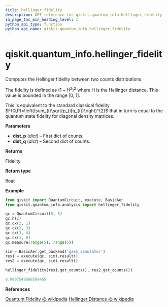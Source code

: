 ```yaml
---
title: hellinger_fidelity
description: API reference for qiskit.quantum_info.hellinger_fidelity
in_page_toc_min_heading_level: 1
python_api_type: function
python_api_name: qiskit.quantum_info.hellinger_fidelity
---
```


# qiskit.quantum\_info.hellinger\_fidelity

<Function id="qiskit.quantum_info.hellinger_fidelity" isDedicatedPage={true} github="https://github.com/qiskit/qiskit/tree/stable/0.17/qiskit/quantum_info/analysis/distance.py" signature="hellinger_fidelity(dist_p, dist_q)">
  Computes the Hellinger fidelity between two counts distributions.

  The fidelity is defined as $\left(1-H^{2}\right)^{2}$ where H is the Hellinger distance. This value is bounded in the range \[0, 1].

  This is equivalent to the standard classical fidelity $F(Q,P)=\left(\sum_{i}\sqrt{p_{i}q_{i}}\right)^{2}$ that in turn is equal to the quantum state fidelity for diagonal density matrices.

  **Parameters**

  *   **dist\_p** (*dict*) – First dict of counts.
  *   **dist\_q** (*dict*) – Second dict of counts.

  **Returns**

  Fidelity

  **Return type**

  float

  **Example**

  ```python
  from qiskit import QuantumCircuit, execute, BasicAer
  from qiskit.quantum_info.analysis import hellinger_fidelity

  qc = QuantumCircuit(5, 5)
  qc.h(2)
  qc.cx(2, 1)
  qc.cx(2, 3)
  qc.cx(3, 4)
  qc.cx(1, 0)
  qc.measure(range(5), range(5))

  sim = BasicAer.get_backend('qasm_simulator')
  res1 = execute(qc, sim).result()
  res2 = execute(qc, sim).result()

  hellinger_fidelity(res1.get_counts(), res2.get_counts())
  ```

  ```python
  0.9997549608599465
  ```

  **References**

  [Quantum Fidelity @ wikipedia](https://en.wikipedia.org/wiki/Fidelity_of_quantum_states) [Hellinger Distance @ wikipedia](https://en.wikipedia.org/wiki/Hellinger_distance)
</Function>

